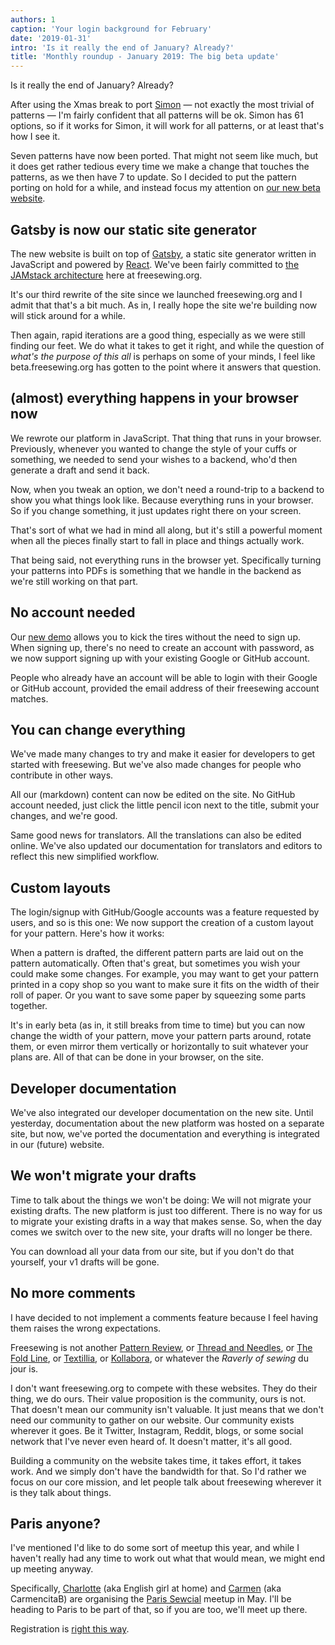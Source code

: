 ```yaml
---
authors: 1
caption: 'Your login background for February'
date: '2019-01-31'
intro: 'Is it really the end of January? Already?'
title: 'Monthly roundup - January 2019: The big beta update'
---
```


Is it really the end of January? Already?

After using the Xmas break to port [Simon](/designs/simon) —
not exactly the most trivial of patterns — I'm fairly confident that
all patterns will be ok. Simon has 61 options, so if it works
for Simon, it will work for all patterns, or at least that's how I see it.

<!-- truncate -->

Seven patterns have now been ported. That might not seem like much, but it does
get rather tedious every time we make a change that touches the patterns, as we
then have 7 to update. So I decided to put the pattern porting on hold for a
while, and instead focus my attention on [our new beta website](/).

## Gatsby is now our static site generator

The new website is built on top of [Gatsby](https://www.gatsbyjs.org/), a
static site generator written in JavaScript and powered by
[React](https://reactjs.org/). We've been fairly committed to [the JAMstack
architecture](/blog/freesewing-goes-jamstack) here at freesewing.org.

It's our third rewrite of the site since we launched freesewing.org and I admit
that that's a bit much. As in, I really hope the site we're building now will
stick around for a while.

Then again, rapid iterations are a good thing, especially as we were still
finding our feet. We do what it takes to get it right, and while the question
of _what's the purpose of this all_ is perhaps on some of your minds, I feel
like beta.freesewing.org has gotten to the point where it answers that
question.

## (almost) everything happens in your browser now

We rewrote our platform in JavaScript. That thing that runs in your browser.
Previously, whenever you wanted to change the style of your cuffs or something,
we needed to send your wishes to a backend, who'd then generate a draft and
send it back.

Now, when you tweak an option, we don't need a round-trip to a backend to show
you what things look like. Because everything runs in your browser. So if you
change something, it just updates right there on your screen.

That's sort of what we had in mind all along, but it's still a powerful moment
when all the pieces finally start to fall in place and things actually work.

That being said, not everything runs in the browser yet. Specifically turning
your patterns into PDFs is something that we handle in the backend as we're
still working on that part.

## No account needed

Our [new demo](https://beta.freesewing.org/en/demo) allows you to kick the
tires without the need to sign up. When signing up, there's no need to create
an account with password, as we now support signing up with your existing
Google or GitHub account.

People who already have an account will be able to login with their Google or
GitHub account, provided the email address of their freesewing account matches.

## You can change everything

We've made many changes to try and make it easier for developers to get started
with freesewing. But we've also made changes for people who contribute in other
ways.

All our (markdown) content can now be edited on the site. No GitHub account
needed, just click the little pencil icon next to the title, submit your
changes, and we're good.

Same good news for translators. All the translations can also be edited online.
We've also updated our documentation for translators and editors to reflect
this new simplified workflow.

## Custom layouts

The login/signup with GitHub/Google accounts was a feature requested by users,
and so is this one: We now support the creation of a custom layout for your
pattern. Here's how it works:

When a pattern is drafted, the different pattern parts are laid out on the
pattern automatically. Often that's great, but sometimes you wish your could
make some changes. For example, you may want to get your pattern printed in a
copy shop so you want to make sure it fits on the width of their roll of paper.
Or you want to save some paper by squeezing some parts together.

It's in early beta (as in, it still breaks from time to time) but you can now
change the width of your pattern, move your pattern parts around, rotate them,
or even mirror them vertically or horizontally to suit whatever your plans are.
All of that can be done in your browser, on the site.

## Developer documentation

We've also integrated our developer documentation on the new site. Until
yesterday, documentation about the new platform was hosted on a separate site,
but now, we've ported the documentation and everything is integrated in our
(future) website.

## We won't migrate your drafts

Time to talk about the things we won't be doing: We will not migrate your
existing drafts. The new platform is just too different. There is no way for
us to migrate your existing drafts in a way that makes sense. So, when the day
comes we switch over to the new site, your drafts will no longer be there.

You can download all your data from our site, but if you don't do that
yourself, your v1 drafts will be gone.

## No more comments

I have decided to not implement a comments feature because I feel having them
raises the wrong expectations.

Freesewing is not another [Pattern Review](https://sewing.patternreview.com/),
or [Thread and Needles](https://www.threadandneedles.org/), or [The Fold
Line](https://thefoldline.com/), or [Textillia](https://www.textillia.com/), or
[Kollabora](http://www.kollabora.com/), or whatever the _Raverly of sewing_ du
jour is.

I don't want freesewing.org to compete with these websites. They do their
thing, we do ours. Their value proposition is the community, ours is not. That
doesn't mean our community isn't valuable. It just means that we don't need our
community to gather on our website. Our community exists wherever it goes. Be
it Twitter, Instagram, Reddit, blogs, or some social network that I've never
even heard of. It doesn't matter, it's all good.

Building a community on the website takes time, it takes effort, it takes work.
And we simply don't have the bandwidth for that. So I'd rather we focus on our
core mission, and let people talk about
freesewing wherever it is they talk about things.

## Paris anyone?

I've mentioned I'd like to do some sort of meetup this year, and while I
haven't really had any time to work out what that would mean, we might end up
meeting anyway.

Specifically, [Charlotte](https://englishgirlathome.com/) (aka English girl at
home) and [Carmen](https://www.carmencitab.com/) (aka CarmencitaB) are
organising the [Paris
Sewcial](https://englishgirlathome.com/2019/01/23/paris-sewcial-paris-coud-2019-registration-open/)
meetup in May. I'll be heading to Paris to be part of that, so if you are too,
we'll meet up there.

Registration is [right this
way](https://www.eventbrite.co.uk/e/paris-sewcial-paris-coud-registration-54520802187).

